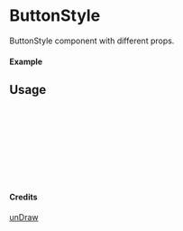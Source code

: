 
<Meta of={ButtonStyle} title="unDraw/ButtonStyle" />

# ButtonStyle

ButtonStyle component with different props.

#### Example

<Canvas of={ButtonStyle.Primary} />

## Usage

```ts
import { ButtonStyle } from "yadl-ui";

const Example = () => {
  return (
      <ButtonStyle />
  );
};

export default Example;
```

#### Credits
[unDraw](https://undraw.co/illustrations)

